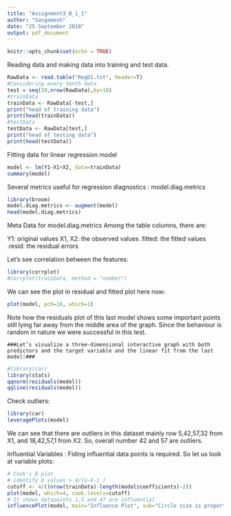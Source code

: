 ```yaml
---
title: "Assignment3_B_1_1"
author: "Sangamesh"
date: "25 September 2018"
output: pdf_document
---
```


```r
knitr::opts_chunk$set(echo = TRUE)
```

Reading data and making data into training and test data.
```r
RawData <- read.table("RegD1.txt", header=T)
#Considering every tenth data
test = seq(10,nrow(RawData),by=10)
#trainData
trainData <- RawData[-test,]
print("head of training data")
print(head(trainData))
#testData
testData <- RawData[test,]
print("head of testing data")
print(head(testData))
```

Fitting data for linear regression model
```r

model <- lm(Y1~X1+X2, data=trainData)
summary(model)
```

Several metrics useful for regression diagnostics : model.diag.metrics
```r
library(broom)
model.diag.metrics <- augment(model)
head(model.diag.metrics)
```

Meta Data for model.diag.metrics
Among the table columns, there are:

Y1: original values
X1, X2: the observed values
.fitted: the fitted values
.resid: the residual errors


Let's see correlation between the features:
```r
library(corrplot)
#corrplot(trainData, method = "number")
```
We can see the plot in residual and fitted plot here now:
```r
plot(model, pch=16, which=1)
```

Note how the residuals plot of this last model shows some important points still lying far away from the middle area of the graph. Since the behaviour is random in nature we were successful in this test.

```{}
###Let’s visualize a three-dimensional interactive graph with both predictors and the target variable and the linear fit from the last model:###
```


```r
#library(car)
library(stats)
qqnorm(residuals(model))
qqline(residuals(model))
```

Check outliers:
```r
library(car)
leveragePlots(model)
```

We can see that there are outliers in this dataset mainly row 5,42,57,32 from X1, and 18,42,57,1 from X2. So, overall number 42 and 57 are outliers.

Influential Variables :
Fiding influential data points is required. 
So let us look at variable plots:
```r
# Cook's D plot
# identify D values > 4/(n-k-1 )
cutoff <- 4/((nrow(trainData)-length(model$coefficients)-2)) 
plot(model, which=4, cook.levels=cutoff)
# It shows datapoints 1,5 and 47 are influential
influencePlot(model, main="Influence Plot", sub="Circle size is proportial to Cook's Distance" )
```


